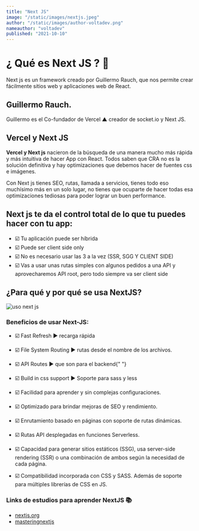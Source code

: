 ```yaml
---
title: "Next JS"
image: "/static/images/nextjs.jpeg"
author: "/static/images/author-voltadev.png"
nameauthor: "voltadev"
published: "2021-10-10"
---
```


# ¿ Qué es Next JS ? 🌟

Next js es un framework creado por Guillermo Rauch, que nos permite crear fácilmente sitios web y aplicaciones web de React.

## Guillermo Rauch.

Guillermo es el Co-fundador de Vercel ▲ creador de socket.io y Next JS.

## Vercel y Next JS

**Vercel y Next js** nacieron de la búsqueda de una manera mucho más rápida y más intuitiva de hacer App con React. Todos saben que CRA no es la solución definitiva y hay optimizaciones que debemos hacer de fuentes css e imágenes.

Con Next js tienes SEO, rutas, llamada a servicios, tienes todo eso muchísimo más en un solo lugar, no tienes que ocuparte de hacer todas esa optimizaciones tediosas para poder lograr un buen performance.

## Next js te da el control total de lo que tu puedes hacer con tu app:

- <span className="list-icon">☑️ </span> Tu aplicación puede ser híbrida
- <span className="list-icon">☑️ </span> Puede ser client side only
- <span className="list-icon">☑️ </span> No es necesario usar las 3 a la vez (SSR,
  SGG Y CLIENT SIDE)
- <span className="list-icon">☑️ </span> Vas a usar unas rutas simples con algunos
  pedidos a una API y aprovecharemos API root, pero todo siempre va ser client side

## ¿Para qué y por qué se usa NextJS?

![uso next js](/static/images/uso-next-js.png "uso-next-js")

### Beneficios de usar Next-JS:

- <span className="list-icon">☑️ </span> Fast Refresh ▶️ recarga rápida

- <span className="list-icon">☑️ </span>File System Routing ▶️ rutas desde el
  nombre de los archivos.

- <span className="list-icon">☑️ </span> API Routes ▶️ que son para el backend{" "}
- <span className="list-icon">☑️ </span> Build in css support ▶️ Soporte para sass
  y less

- <span className="list-icon">☑️ </span> Facilidad para aprender y sin complejas
  configuraciones.
- <span className="list-icon">☑️ </span> Optimizado para brindar mejoras de SEO y
  rendimiento.
- <span className="list-icon">☑️ </span> Enrutamiento basado en páginas con soporte
  de rutas dinámicas.
- <span className="list-icon">☑️ </span> Rutas API desplegadas en funciones Serverless.
- <span className="list-icon">☑️ </span> Capacidad para generar sitios estáticos
  (SSG), usa server-side rendering (SSR) o una combinación de ambos según la necesidad
  de cada página.
- <span className="list-icon">☑️ </span> Compatibilidad incorporada con CSS y SASS.
  Además de soporte para múltiples librerías de CSS en JS.

### Links de estudios para aprender NextJS 📚

- [nextjs.org](https://nextjs.org/learn/basics/create-nextjs-app "nextjs.org")
- [masteringnextjs](https://masteringnextjs.com/ "masteringnextjs")
